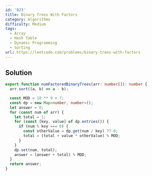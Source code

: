 ```yaml
---
id: '823'
title: Binary Trees With Factors
category: Algorithms
difficulty: Medium
tags:
  - Array
  - Hash Table
  - Dynamic Programming
  - Sorting
url: https://leetcode.com/problems/binary-trees-with-factors
---
```


## Solution

```typescript filename="solution.ts" copy
export function numFactoredBinaryTrees(arr: number[]): number {
  arr.sort((a, b) => a - b);

  const MOD = 10 ** 9 + 7;
  const dp = new Map<number, number>();
  let answer = 0;
  for (const num of arr) {
    let total = 1;
    for (const [key, value] of dp.entries()) {
      if (num % key === 0) {
        const otherValue = dp.get(num / key) ?? 0;
        total = (total + value * otherValue) % MOD;
      }
    }
    dp.set(num, total);
    answer = (answer + total) % MOD;
  }
  return answer;
}
```
